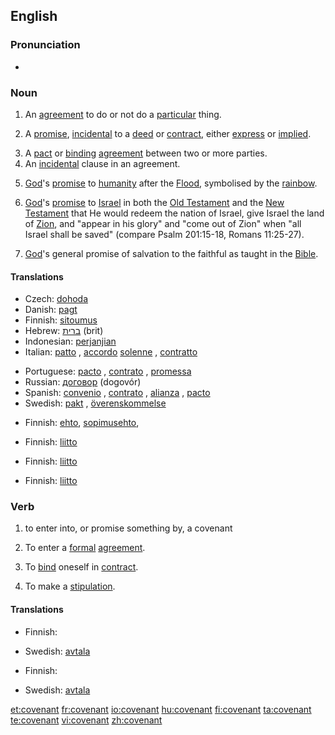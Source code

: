 ==English==

===Pronunciation===
*{{audio|en-us-covenant.ogg|Audio (US)}}

===Noun===
{{en-noun}}
#{{legal}} An [[agreement]] to do or not do a [[particular]] thing.
#{{legal}} A [[promise]], [[incidental]] to a [[deed]] or [[contract]], either [[express]] or [[implied]].
# A [[pact]] or [[binding]] [[agreement]] between two or more parties.
# An [[incidental]] clause in an agreement.
# {{biblical}} [[God]]'s [[promise]] to [[humanity]] after the [[Flood]], symbolised by the [[rainbow]].
# {{biblical}} [[God]]'s [[promise]] to [[Israel]] in both the [[Old Testament]] and the [[New Testament]] that He would redeem the nation of Israel, give Israel the land of [[Zion]], and "appear in his glory" and "come out of Zion" when "all Israel shall be saved" (compare Psalm 201:15-18, Romans 11:25-27).
# {{biblical}} [[God]]'s general promise of salvation to the faithful as taught in the [[Bible]].

====Translations====
{{trans-top|binding agreement}}
*Czech: [[dohoda]] {{f}}
*Danish: [[pagt]]
*Finnish: [[sitoumus]]
*Hebrew: [[ברית]] (brit) {{f}}
*Indonesian: [[perjanjian]]
*Italian: [[patto]] {{m}}, [[accordo]] [[solenne]] {{m}}, [[contratto]] {{m}}
{{trans-mid}}
*Portuguese: [[pacto]] {{m}}, [[contrato]] {{m}}, [[promessa]] {{f}}
*Russian: [[договор]] (dogovór) {{m}}
*Spanish: [[convenio]] {{m}}, [[contrato]] {{m}}, [[alianza]] {{f}}, [[pacto]] {{m}}
*Swedish: [[pakt]] {{c}}, [[överenskommelse]] {{c}}
{{trans-bottom}}

{{trans-top|incidental clause}}
*Finnish: [[ehto]], [[sopimusehto]], {{t|fi|sopimusvakuus}}
{{trans-mid}}
{{trans-bottom}}

{{trans-top|God's promise to mankind after the Flood}}
*Finnish: [[liitto]]
{{trans-mid}}
{{trans-bottom}}

{{trans-top|God's promise to Israel}}
*Finnish: [[liitto]]
{{trans-mid}}
{{trans-bottom}}

{{trans-top|God's promise of salvation to the faithful}}
*Finnish: [[liitto]]
{{trans-mid}}
{{trans-bottom}}

===Verb===
{{en-verb}}

# to enter into, or promise something by, a covenant
#{{legal}} To enter a [[formal]] [[agreement]].
#{{legal}} To [[bind]] oneself in [[contract]].
#{{legal}} To make a [[stipulation]].

====Translations====
{{trans-top|to enter into a covenant}}
* Finnish: {{t|fi|sitoutua}}
{{trans-mid}}
*Swedish: [[avtala]]
{{trans-bottom}}

{{trans-top|to enter a formal agreement}}
* Finnish: {{t|fi|sitoutua}}
{{trans-mid}}
*Swedish: [[avtala]]
{{trans-bottom}}

[[et:covenant]]
[[fr:covenant]]
[[io:covenant]]
[[hu:covenant]]
[[fi:covenant]]
[[ta:covenant]]
[[te:covenant]]
[[vi:covenant]]
[[zh:covenant]]